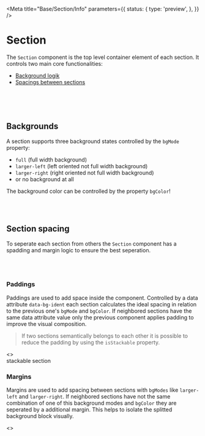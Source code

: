 
<Meta
    title="Base/Section/Info"
    parameters={{
        status: {
            type: 'preview',
        },
    }}
/>

# Section

The `Section` component is the top level container element of each section. It controls two main core functionalities:

-   [Background logik](#backgrounds)
-   [Spacings between sections](#section-spacing)

<br />

<ArgsTable of={Section} />

<br />
<br />

## Backgrounds

A section supports three background states controlled by the `bgMode` property:

-   `full` (full width background)
-   `larger-left` (left oriented not full width background)
-   `larger-right` (right oriented not full width background)
-   or no background at all

The background color can be controlled by the property `bgColor`!

<br />
<br />

## Section spacing

To seperate each section from others the `Section` component has a spadding and margin logic
to ensure the best seperation.

<br />
<br />

### Paddings

Paddings are used to add space inside the component. Controlled by a data attribute `data-bg-ident` each section calculates
the ideal spacing in relation to the previous one's `bgMode` and `bgColor`. If neighbored sections have the same data attribute
value only the previous component applies padding to improve the visual composition.

> If two sections semantically belongs to each other it is possible to reduce the padding by using the `isStackable` property.

<Canvas>
    <>
        <Section addSeperation bgMode="full">
            <ExampleContent />
        </Section>
        <Section addSeperation bgMode="full">
            <ExampleContent />
        </Section>
        <Section addSeperation bgMode="full" bgColor="aquamarine">
            <ExampleContent isInverted />
        </Section>
        <Section addSeperation isStackable bgMode="full" bgColor="blueviolet">
            <ExampleContent isInverted>stackable section</ExampleContent>
        </Section>
        <Section addSeperation bgMode="full" bgColor="blueviolet">
            <ExampleContent isInverted />
        </Section>
    </>
</Canvas>

### Margins

Margins are used to add spacing between sections with `bgModes` like `larger-left` and `larger-right`.
If neighbored sections have not the same combination of one of this background modes and `bgColor` they are
seperated by a additional margin. This helps to isolate the splitted background block visually.

<Canvas>
    <>
        <Section addSeperation>
            <ExampleContent />
        </Section>
        <Section addSeperation bgColor="blueviolet" bgMode="larger-right">
            <ExampleContent isInverted />
        </Section>
        <Section addSeperation bgColor="blueviolet" bgMode="larger-right">
            <ExampleContent isInverted />
        </Section>
        <Section addSeperation bgColor="aquamarine" bgMode="larger-right">
            <ExampleContent isInverted />
        </Section>
        <Section addSeperation bgColor="aquamarine" bgMode="larger-left">
            <ExampleContent isInverted />
        </Section>
    </>
</Canvas>
